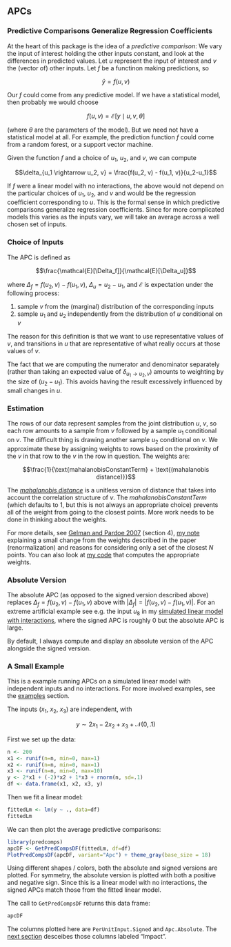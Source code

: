 ## APCs

### Predictive Comparisons Generalize Regression Coefficients

At the heart of this package is the idea of a *predictive comparison*: We vary the input of interest holding the other inputs constant, and look at the differences in predicted values. Let $u$ represent the input of interest and $v$ the (vector of) other inputs. Let $f$ be a functinon making predictions, so

$$\hat{y} = f(u,v)$$

Our $f$ could come from any predictive model. If we have a statistical model, then probably we would choose 

$$f(u,v) = \mathcal{E}[y \mid u, v, \theta]$$

(where $\theta$ are the parameters of the model). But we need not have a statistical model at all. For example, the prediction function $f$ could come from a random forest, or a support vector machine.

Given the function $f$ and a choice of $u_1$, $u_2$, and $v$, we can compute

$$\delta_{u_1 \rightarrow u_2, v} = \frac{f(u_2, v) - f(u_1, v)}{u_2-u_1}$$

If $f$ were a linear model with no interactions, the above would not depend on the particular choices of $u_1$, $u_2$, and $v$ and would be the regression coefficient corresponding to $u$. This is the formal sense in which predictive comparisons generalize regression coefficients. Since for more complicated models this varies as the inputs vary, we will take an average across a well chosen set of inputs. 

### Choice of Inputs

The APC is defined as

$$\frac{\mathcal{E}[\Delta_f]}{\mathcal{E}[\Delta_u]}$$

where $\Delta_f = f(u_2,v) - f(u_1,v)$, $\Delta_u = u_2 - u_1$, and $\mathcal{E}$ is expectation under the following process:

1. sample $v$ from the (marginal) distribution of the corresponding inputs
2. sample $u_1$ and $u_2$ independently from the distribution of $u$ conditional on $v$

The reason for this definition is that we want to use representative values of $v$, and transitions in $u$ that are representative of what really occurs at those values of $v$.

The fact that we are computing the numerator and denominator separately (rather than taking an expected value of $\delta_{u_1 \rightarrow u_2, v}$) amounts to weighting by the size of $(u_2 - u_1)$. This avoids having the result excessively influenced by small changes in $u$.

### Estimation

The rows of our data represent samples from the joint distribution $u$, $v$, so each row amounts to a sample from $v$ followed by a sample $u_1$ conditional on $v$. The difficult thing is drawing another sample $u_2$ conditional on $v$. We approximate these by assigning weights to rows based on the proximity of the $v$ in that row to the $v$ in the row in question. The weights are:

$$\frac{1}{\text{mahalanobisConstantTerm} + \text{(mahalanobis distance)}}$$

The [*mahalanobis distance*](https://en.wikipedia.org/wiki/Mahalanobis_distance) is a unitless version of distance that takes into account the correlation structure of $v$. The *mahalanobisConstantTerm* (which defaults to 1, but this is not always an appropriate choice) prevents all of the weight from going to the closest points. More work needs to be done in thinking about the weights.

For more details, see [Gelman and Pardoe 2007](http://onlinelibrary.wiley.com/doi/10.1111/j.1467-9531.2007.00181.x/abstract) (section 4), [my note](more-pairs-and-weights.html) explaining a small change from the weights described in the paper (renormalization) and reasons for considering only a set of the closest $N$ points. You can also look at [my code](https://github.com/dchudz/predcomps/blob/master/R/pairs.R) that computes the appropriate weights.

### Absolute Version

The absolute APC (as opposed to the signed version described above) replaces $\Delta_f = f(u_2,v) - f(u_1,v)$ above with $|\Delta_f| = |f(u_2,v) - f(u_1,v)|$. For an extreme artificial example see e.g. the input $u_8$ in my [simulated linear model with interactions](examples-simulated-linear-model-interactions.html), where the signed APC is roughly 0 but the absolute APC is large.

By default, I always compute and display an absolute version of the APC alongside the signed version. 

### A Small Example

This is a example running APCs on a simulated linear model with independent inputs and no interactions. For more involved examples, see the [examples](examples-overview.html) section.

The inputs ($x_1$, $x_2$, $x_3$) are independent, with

$$y \sim 2x_1 - 2x_2 + x_3 + \mathcal{N}(0,.1)$$

First we set up the data:

```r
n <- 200
x1 <- runif(n=n, min=0, max=1)
x2 <- runif(n=n, min=0, max=1)
x3 <- runif(n=n, min=0, max=10)
y <- 2*x1 + (-2)*x2 + 1*x3 + rnorm(n, sd=.1)
df <- data.frame(x1, x2, x3, y)
```

Then we fit a linear model:

```r
fittedLm <- lm(y ~ ., data=df)
fittedLm
```

We can then plot the average predictive comparisons:

```r
library(predcomps)
apcDF <- GetPredCompsDF(fittedLm, df=df)
PlotPredCompsDF(apcDF, variant="Apc") + theme_gray(base_size = 18)
```

Using different shapes / colors, both the absolute and signed versions are plotted. For symmetry, the absolute version is plotted with both a positive and negative sign. Since this is a linear model with no interactions, the signed APCs match those from the fitted linear model. 

The call to `GetPredCompsDF` returns this data frame:

```r
apcDF
```

The columns plotted here are `PerUnitInput.Signed` and `Apc.Absolute`. The [next section](impact.html) desceibes those columns labeled "Impact".
